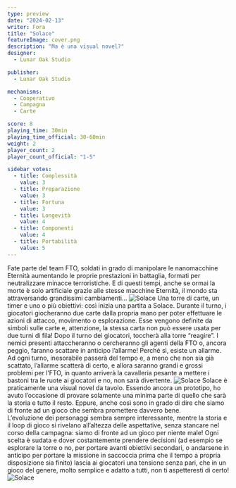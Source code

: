 ```yaml
---
type: preview
date: "2024-02-13"
writer: Fora
title: "Solace"
featureImage: cover.png
description: "Ma è una visual novel?"
designer:
  - Lunar Oak Studio

publisher:
  - Lunar Oak Studio

mechanisms:
  - Cooperativo
  - Campagna
  - Carte

score: 8
playing_time: 30min
playing_time_official: 30-60min
weight: 2
player_count: 2
player_count_official: "1-5"

sidebar_votes:
  - title: Complessità
    value: 3
  - title: Preparazione
    value: 3
  - title: Fortuna
    value: 3
  - title: Longevità
    value: 4
  - title: Componenti
    value: 4
  - title: Portabilità
    value: 5
---
```


<Setting>
  Fate parte del team FTO, soldati in grado di manipolare le nanomacchine Eternità aumentando le proprie prestazioni in battaglia, formati per neutralizzare minacce terroristiche. E di questi tempi, anche se ormai la morte è solo artificiale grazie alle stesse macchine Eternità, il mondo sta attraversando grandissimi cambiamenti…
</Setting>

<img src="game1.jpg?t=2" alt="Solace" />

<Rules>
  Una torre di carte, un timer e uno o più obiettivi: così inizia una partita a Solace. Durante il turno, i giocatori giocheranno due carte dalla propria mano per poter effettuare le azioni di attacco, movimento o esplorazione. Esse vengono definite da simboli sulle carte e, attenzione, la stessa carta non può essere usata per due turni di fila! Dopo il turno dei giocatori, toccherà alla torre “reagire”. I nemici presenti attaccheranno o cercheranno gli agenti della FTO o, ancora peggio, faranno scattare in anticipo l’allarme! Perché sì, esiste un allarme. Ad ogni turno, inesorabile passerà del tempo e, a meno che non sia già scattato, l’allarme scatterà di certo, e allora saranno grandi e grossi problemi per l’FTO, in quanto arriverà la cavalleria pesante a mettere i bastoni tra le ruote ai giocatori e no, non sarà divertente.
</Rules>

<img src="game2.jpg?t=2" alt="Solace" />


<Feedback>
  Solace è praticamente una visual novel da tavolo. Essendo ancora un prototipo, ho avuto l’occasione di provare solamente una minima parte di quello che sarà la storia e tutto il resto. Eppure, anche così sono in grado di dire che siamo di fronte ad un gioco che sembra promettere davvero bene. <br/>L’evoluzione dei personaggi sembra sempre interessante, mentre la storia e il loop di gioco si rivelano all’altezza delle aspettative, senza stancare nel corso della campagna: siamo di fronte ad un gioco per niente male! Ogni scelta è sudata e dover costantemente prendere decisioni (ad esempio se esplorare la torre o no, per portare avanti obiettivi secondari, o andarsene in anticipo per portare la missione in saccoccia prima che il tempo a propria disposizione sia finito) lascia ai giocatori una tensione senza pari, che in un gioco del genere, molto semplice e adatto a tutti, non ti aspetteresti di certo!
</Feedback>

<img src="game3.jpg?t=2" alt="Solace" />


